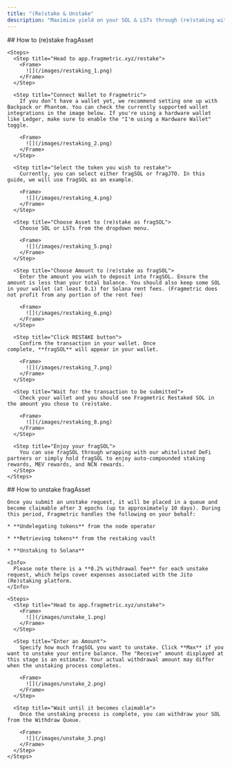 ```yaml
---
title: "(Re)stake & Unstake"
description: "Maximize yield on your SOL & LSTs through (re)staking with fragAsset"
---
```


<Tabs>
  <Tab title="(Re)stake">
    ## How to (re)stake fragAsset

    <Steps>
      <Step title="Head to app.fragmetric.xyz/restake">
        <Frame>
          ![](/images/restaking_1.png)
        </Frame>
      </Step>

      <Step title="Connect Wallet to Fragmetric">
        If you don’t have a wallet yet, we recommend setting one up with Backpack or Phantom. You can check the currently supported wallet integrations in the image below. If you're using a hardware wallet like Ledger, make sure to enable the "I'm using a Hardware Wallet" toggle.

        <Frame>
          ![](/images/restaking_2.png)
        </Frame>
      </Step>

      <Step title="Select the token you wish to restake">
        Currently, you can select either fragSOL or fragJTO. In this guide, we will use fragSOL as an example.

        <Frame>
          ![](/images/restaking_4.png)
        </Frame>
      </Step>

      <Step title="Choose Asset to (re)stake as fragSOL">
        Choose SOL or LSTs from the dropdown menu.

        <Frame>
          ![](/images/restaking_5.png)
        </Frame>
      </Step>

      <Step title="Choose Amount to (re)stake as fragSOL">
        Enter the amount you wish to deposit into fragSOL. Ensure the amount is less than your total balance. You should also keep some SOL in your wallet (at least 0.1) for Solana rent fees. (Fragmetric does not profit from any portion of the rent fee)

        <Frame>
          ![](/images/restaking_6.png)
        </Frame>
      </Step>

      <Step title="Click RESTAKE button">
        Confirm the transaction in your wallet. Once complete, **fragSOL** will appear in your wallet.

        <Frame>
          ![](/images/restaking_7.png)
        </Frame>
      </Step>

      <Step title="Wait for the transaction to be submitted">
        Check your wallet and you should see Fragmetric Restaked SOL in the amount you chose to (re)stake.

        <Frame>
          ![](/images/restaking_8.png)
        </Frame>
      </Step>

      <Step title="Enjoy your fragSOL">
        You can use fragSOL through wrapping with our whitelisted DeFi partners or simply hold fragSOL to enjoy auto-compounded staking rewards, MEV rewards, and NCN rewards.
      </Step>
    </Steps>
  </Tab>

  <Tab title="Unstake">
    ## How to unstake fragAsset

    Once you submit an unstake request, it will be placed in a queue and become claimable after 3 epochs (up to approximately 10 days). During this period, Fragmetric handles the following on your behalf:

    * **Undelegating tokens** from the node operator

    * **Retrieving tokens** from the restaking vault

    * **Unstaking to Solana**

    <Info>
      Please note there is a **0.2% withdrawal fee** for each unstake request, which helps cover expenses associated with the Jito (Re)staking platform.
    </Info>

    <Steps>
      <Step title="Head to app.fragmetric.xyz/unstake">
        <Frame>
          ![](/images/unstake_1.png)
        </Frame>
      </Step>

      <Step title="Enter an Amount">
        Specify how much fragSOL you want to unstake. Click **Max** if you want to unstake your entire balance. The "Receive" amount displayed at this stage is an estimate. Your actual withdrawal amount may differ when the unstaking process completes.

        <Frame>
          ![](/images/unstake_2.png)
        </Frame>
      </Step>

      <Step title="Wait until it becomes claimable">
        Once the unstaking process is complete, you can withdraw your SOL from the Withdraw Queue.

        <Frame>
          ![](/images/unstake_3.png)
        </Frame>
      </Step>
    </Steps>
  </Tab>
</Tabs>